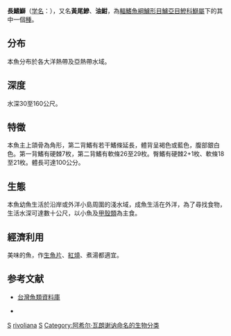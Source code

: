 {{Speciesbox 
| taxon = Seriola rivoliana
| image =Almaco jack.PNG
| status = LC
| status_system = IUCN3.1
| authority =  [[Achille_Valenciennes|Valenciennes]], 1833
| synonyms = 
*''Seriola ligulata''<br /><small>Poey, 1860</small>
*''Seriola bonariensis''<br /><small>Valenciennes, 1833</small>
*''Seriola songoro''<br /><small>Smith, 1959</small>
*''Seriola falcata''<br /><small>Valenciennes, 1833</small>
*''Seriola dubia''<br /><small>Lowe, 1839</small>
*''Seriola colburni''<br /><small>Evermann & Clark, 1928</small>
*''Seriola proxima''<br /><small>Poey, 1860</small>
*''Seriola declivis''<br /><small>Poey, 1860</small>
*''Seriola bovinoculata''<br /><small>Smith, 1959</small>
*''Seriola coronata''<br /><small>Poey, 1860</small>
}}
'''長鰭鰤'''（[[学名|学名]]：{{lang|la|'''''Seriola rivoliana'''''}}），又名'''黃尾鰺'''、'''油魽'''，為[[輻鰭魚綱|輻鰭魚綱]][[鱸形目|鱸形目]][[鱸亞目|鱸亞目]][[鰺科|鰺科]][[鰤屬|鰤屬]]下的其中一個[[種|種]]。

== 分布 ==
本魚分布於各大洋熱帶及亞熱帶水域。

== 深度 ==
水深30至160公尺。

== 特徵 ==
本魚主上頜骨為角形，第二背鰭有若干鰭條延長，體背呈褐色或藍色，腹部銀白色。第一背鰭有硬棘7枚，第二背鰭有軟條26至29枚。臀鰭有硬棘2+1枚、軟條18至21枚。體長可達100公分。

== 生態 ==
本魚幼魚生活於沿岸或外洋小島周圍的淺水域，成魚生活在外洋，為了尋找食物，生活水深可達數十公尺，以小魚及[[甲殼類|甲殼類]]為主食。

== 經濟利用 ==
美味的魚，作[[生魚片|生魚片]]、[[紅燒|紅燒]]、煮湯都適宜。

== 参考文献 ==
* [http://fishdb.sinica.edu.tw/ 台灣魚類資料庫] {{Wayback|url=http://fishdb.sinica.edu.tw/ |date=20160304193340 }}
{{refbegin}}
* {{TaiBNET| zh=黃尾鰺 | id=381550 | binomial=Seriola rivoliana | authority=Valenciennes, 1833 | var= | accessdate=2013-01-24}}
{{refend}}
{{Taxonbar}}

[[Category:食用魚|S]]
[[Category:鰤屬|rivoliana]]
[[Category:1833年描述的鱼类|S]]
[[Category:阿希尔·瓦朗谢讷命名的生物分类|Category:阿希尔·瓦朗谢讷命名的生物分类]]